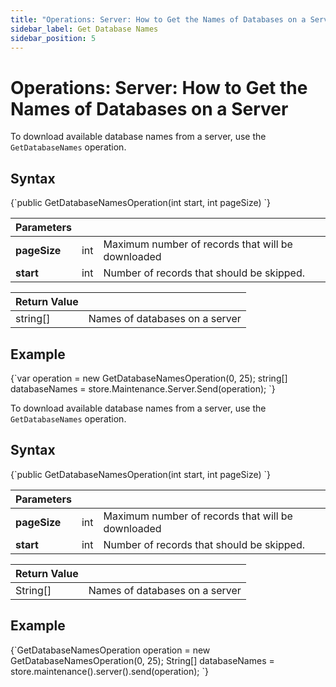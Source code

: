 ---
title: "Operations: Server: How to Get the Names of Databases on a Server"
sidebar_label: Get Database Names
sidebar_position: 5
---




# Operations: Server: How to Get the Names of Databases on a Server
<LanguageSwitcher supportedLanguages={supportedLanguages} />
<LanguageContent language="csharp">


To download available database names from a server, use the `GetDatabaseNames` operation.

## Syntax

<TabItem value="something" label="get_db_names_interface">
<CodeBlock language="csharp">
{`public GetDatabaseNamesOperation(int start, int pageSize)
`}
</CodeBlock>
</TabItem>

| Parameters | | |
| ------------- | ------------- | ----- |
| **pageSize** | int | Maximum number of records that will be downloaded |
| **start** | int | Number of records that should be skipped. |

| Return Value | |
| ------------- | ----- |
| string[] | Names of databases on a server |

## Example

<TabItem value="something" label="get_db_names_sample">
<CodeBlock language="csharp">
{`var operation = new GetDatabaseNamesOperation(0, 25);
string[] databaseNames = store.Maintenance.Server.Send(operation);
`}
</CodeBlock>
</TabItem>

</LanguageContent>
<LanguageContent language="java">


To download available database names from a server, use the `GetDatabaseNames` operation.

## Syntax

<TabItem value="something-something" label="get_db_names_interface">
<CodeBlock language="java">
{`public GetDatabaseNamesOperation(int start, int pageSize)
`}
</CodeBlock>
</TabItem>

| Parameters | | |
| ------------- | ------------- | ----- |
| **pageSize** | int | Maximum number of records that will be downloaded |
| **start** | int | Number of records that should be skipped. |

| Return Value | |
| ------------- | ----- |
| String[] | Names of databases on a server |

## Example

<TabItem value="something-something" label="get_db_names_sample">
<CodeBlock language="java">
{`GetDatabaseNamesOperation operation = new GetDatabaseNamesOperation(0, 25);
String[] databaseNames = store.maintenance().server().send(operation);
`}
</CodeBlock>
</TabItem>

</LanguageContent>